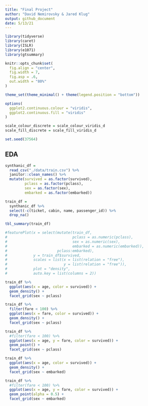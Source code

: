 ```yaml
---
title: "Final Project"
author: "David Nemirovsky & Jared Klug"
output: github_document
date: 5/13/21
--- 
```


```r
library(tidyverse)
library(caret)
library(ISLR)
library(e1071)
library(gtsummary)

knitr::opts_chunk$set(
  fig.align = "center",
  fig.width = 7,
  fig.asp = .6,
  out.width = "80%"
)

theme_set(theme_minimal() + theme(legend.position = "bottom"))

options(
  ggplot2.continuous.colour = "viridis",
  ggplot2.continuous.fill = "viridis"
)

scale_colour_discrete = scale_colour_viridis_d
scale_fill_discrete = scale_fill_viridis_d

set.seed(37564)
```

## **EDA**

```r
synthanic_df = 
  read_csv("./data/train.csv") %>% 
  janitor::clean_names() %>% 
  mutate(survived = as.factor(survived), 
         pclass = as.factor(pclass), 
         sex = as.factor(sex), 
         embarked = as.factor(embarked))

train_df = 
  synthanic_df %>% 
  select(-c(ticket, cabin, name, passenger_id)) %>% 
  drop_na()

tbl_summary(train_df)

#featurePlot(x = select(mutate(train_df, 
#                              pclass = as.numeric(pclass), 
#                              sex = as.numeric(sex),
#                              embarked = as.numeric(embarked)),
#                       pclass:embarked), 
#            y = train_df$survived,
#            scales = list(x = list(relation = "free"), 
#                          y = list(relation = "free")),
#            plot = "density", 
#            auto.key = list(columns = 2))

train_df %>% 
  ggplot(aes(x = age, color = survived)) +
  geom_density() + 
  facet_grid(sex ~ pclass)

train_df %>% 
  filter(fare < 100) %>% 
  ggplot(aes(x = fare, color = survived)) +
  geom_density() + 
  facet_grid(sex ~ pclass)

train_df %>% 
  #filter(fare < 100) %>% 
  ggplot(aes(x = age, y = fare, color = survived)) +
  geom_point() + 
  facet_grid(sex ~ pclass)

train_df %>% 
  ggplot(aes(x = age, color = survived)) + 
  geom_density() + 
  facet_grid(sex ~ embarked)

train_df %>% 
  #filter(fare < 100) %>% 
  ggplot(aes(x = age, y = fare, color = survived)) +
  geom_point(alpha = 0.5) + 
  facet_grid(sex ~ embarked)

```

